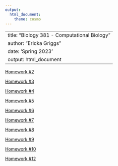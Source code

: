 ```yaml
---
output: 
  html_document: 
    theme: cosmo
---
```

---
title: "Biology 381 - Computational Biology"
author: "Ericka Griggs"
date: 'Spring 2023'
output: html_document
---

[Homework #2](homework-02.html)

[Homework #3](hw3.html)

[Homework #4](hw4.html)

[Homework #5](hw5.html)

[Homework #6](HW6.html)

[Homework #7](hw7.html)

[Homework #8](hw8.html)

[Homework #9](hw9.html)

[Homework #10](HW10.html)

[Homework #12](hw12.html)


